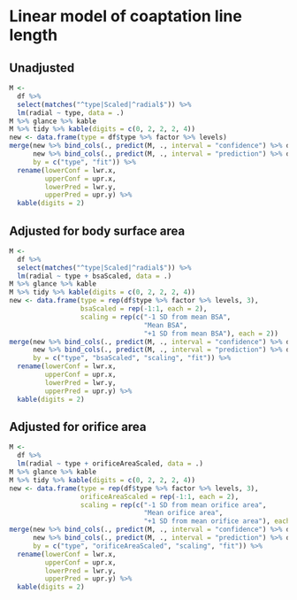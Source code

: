 # Linear model of coaptation line length

## Unadjusted

```r
M <- 
  df %>%
  select(matches("^type|Scaled|^radial$")) %>% 
  lm(radial ~ type, data = .)
M %>% glance %>% kable
M %>% tidy %>% kable(digits = c(0, 2, 2, 2, 4))
new <- data.frame(type = df$type %>% factor %>% levels)
merge(new %>% bind_cols(., predict(M, ., interval = "confidence") %>% data.frame),
      new %>% bind_cols(., predict(M, ., interval = "prediction") %>% data.frame),
      by = c("type", "fit")) %>% 
  rename(lowerConf = lwr.x,
         upperConf = upr.x,
         lowerPred = lwr.y,
         upperPred = upr.y) %>% 
  kable(digits = 2)
```

## Adjusted for body surface area

```r
M <- 
  df %>%
  select(matches("^type|Scaled|^radial$")) %>% 
  lm(radial ~ type + bsaScaled, data = .)
M %>% glance %>% kable
M %>% tidy %>% kable(digits = c(0, 2, 2, 2, 4))
new <- data.frame(type = rep(df$type %>% factor %>% levels, 3),
                  bsaScaled = rep(-1:1, each = 2),
                  scaling = rep(c("-1 SD from mean BSA",
                                  "Mean BSA",
                                  "+1 SD from mean BSA"), each = 2))
merge(new %>% bind_cols(., predict(M, ., interval = "confidence") %>% data.frame),
      new %>% bind_cols(., predict(M, ., interval = "prediction") %>% data.frame),
      by = c("type", "bsaScaled", "scaling", "fit")) %>% 
  rename(lowerConf = lwr.x,
         upperConf = upr.x,
         lowerPred = lwr.y,
         upperPred = upr.y) %>% 
  kable(digits = 2)
```

## Adjusted for orifice area

```r
M <- 
  df %>%
  lm(radial ~ type + orificeAreaScaled, data = .)
M %>% glance %>% kable
M %>% tidy %>% kable(digits = c(0, 2, 2, 2, 4))
new <- data.frame(type = rep(df$type %>% factor %>% levels, 3),
                  orificeAreaScaled = rep(-1:1, each = 2),
                  scaling = rep(c("-1 SD from mean orifice area",
                                  "Mean orifice area",
                                  "+1 SD from mean orifice area"), each = 2))
merge(new %>% bind_cols(., predict(M, ., interval = "confidence") %>% data.frame),
      new %>% bind_cols(., predict(M, ., interval = "prediction") %>% data.frame),
      by = c("type", "orificeAreaScaled", "scaling", "fit")) %>% 
  rename(lowerConf = lwr.x,
         upperConf = upr.x,
         lowerPred = lwr.y,
         upperPred = upr.y) %>% 
  kable(digits = 2)
```
